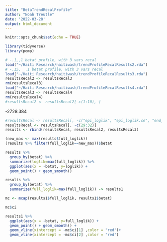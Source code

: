 ```yaml
---
title: "BetaTrendRecalProfile"
author: "Noah Treutle"
date: '2022-03-28'
output: html_document
---
```


```r
knitr::opts_chunk$set(echo = TRUE)
```

```r
library(tidyverse)
library(pomp)
```


```r
# -.1,,1 betat profile, with 3 vars recal
load("~/Haiti Research/haitiwash/trendProfileRecalResults2.rda")
# -.15,  .1 betat profile, with 3 vars recal
load("~/Haiti Research/haitiwash/trendProfileRecalResults3.rda")
resultsRecal2 <- resultsRecal3
rm(resultsRecal3)
load("~/Haiti Research/haitiwash/trendProfileRecalResults4.rda")
resultsRecal3 <- resultsRecal4
rm(resultsRecal4)
#resultsRecal2 <- resultsRecal2[-c(1:10), ] 
```


 -2728.384
 
 
```r
#resultsRecal <- resultsRecal[, -c("epi_loglik", "epi_loglik.se", "end_loglik", "end_loglik.se")]
resultsRecal <- resultsRecal[, -c(29:32)]
results <- rbind(resultsRecal, resultsRecal2, resultsRecal3)
```
 
 
 
 

```r
(new_max <- max(results$full_loglik))
(results %>% filter(full_loglik==new_max))$betat
```




```r
results %>% 
  group_by(betat) %>%
  summarize(loglik=max(full_loglik)) %>%
  ggplot(aes(x = -betat, y=loglik)) +
  geom_point() + geom_smooth()
```



```r
results %>% 
  group_by(betat) %>%
  summarize(full_loglik=max(full_loglik)) -> results1
```

```r
mc <- mcap(results1$full_loglik, results1$betat)
```


```r
mc$ci
```






```r
results1 %>% 
  ggplot(aes(x = -betat, y=full_loglik)) +
  geom_point() + geom_smooth() +
  geom_vline(xintercept = -mc$ci[1] ,color = "red")+
  geom_vline(xintercept = -mc$ci[2] ,color = "red")
```























